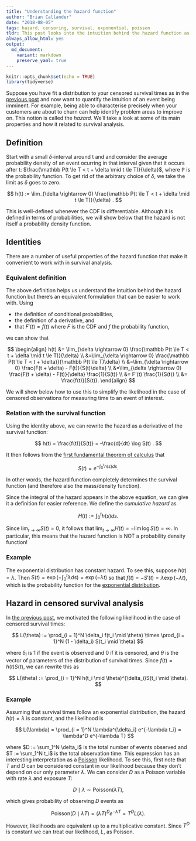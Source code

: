```yaml
---
title: "Understanding the hazard function"
author: "Brian Callander"
date: "2018-08-05"
tags: hazard, censoring, survival, exponential, poisson
tldr: This post looks into the intuition behind the hazard function as used in survival analysis. We also show how to calculate the hazard of an exponential survival model using maximum likelihood estimation by considering the likelihood as a Poisson likelihood.
always_allow_html: yes
output: 
  md_document:
    variant: markdown
    preserve_yaml: true
---
```


```r
knitr::opts_chunk$set(echo = TRUE)
library(tidyverse)
```

Suppose you have fit a distribution to your censored survival times as in the [previous post](./censoring.html) and now want to quantify the intuition of an event being imminent. For example, being able to characterise precisely when your customers are about to churn can help identify problem areas to improve on. This notion is called the *hazard*. We'll take a look at some of its main properties and how it related to survival analysis.

<!--more-->

## Definition

Start with a small $\delta$-interval around t and and consider the average probability density of an event ocurring in that interval given that it occurs after t: $\frac{\mathbb P(t \le T < t + \delta \mid t \le T)}{\delta}$, where $\mathbb P$ is the probability function. To get rid of the arbitrary choice of $\delta$, we take the limit as $\delta$ goes to zero.

$$
h(t)
:=
\lim_{\delta \rightarrow 0} \frac{\mathbb P(t \le T < t + \delta \mid t \le T)}{\delta}
.
$$

This is well-defined whenever the CDF is differentiable. Although it is defined in terms of probabilities, we will show below that the hazard is not itself a probability density function.

## Identities

There are a number of useful properties of the hazard function that make it convenient to work with in survival analysis. 

### Equivalent definition

The above definition helps us understand the intuition behind the hazard function but there's an equivalent formulation that can be easier to work with.  Using 

* the definition of conditional probabilities,
* the definition of a derivative, and 
* that $F'(t) = f(t)$ where $F$ is the CDF and $f$ the probability function,

we can show that

$$
\begin{align}
  h(t)
  &=
  \lim_{\delta \rightarrow 0} \frac{\mathbb P(t \le T < t + \delta \mid t \le T)}{\delta}
  \\
  &=\lim_{\delta \rightarrow 0} \frac{\mathbb P(t \le T < t + \delta)}{\mathbb P(t \le T)\delta}
  \\
  &=\lim_{\delta \rightarrow 0} \frac{F(t + \delta) - F(t)}{S(t)\delta}
  \\
  &=\lim_{\delta \rightarrow 0} \frac{F(t + \delta) - F(t)}{\delta} \frac{1}{S(t)}
  \\
  &= F'(t) \frac{1}{S(t)}
  \\
  &= \frac{f(t)}{S(t)}.
\end{align}
$$

We will show below how to use this to simplify the likelihood in the case of censored observations for measuring time to an event of interest.

### Relation with the survival function

Using the identity above, we can rewrite the hazard as a derivative of the survival function:

$$
h(t)
=
\frac{f(t)}{S(t)}
=
-\frac{d}{dt} \log S(t)
.
$$

It then follows from the [first fundamental theorem of calculus](https://en.wikipedia.org/wiki/Fundamental_theorem_of_calculus) that

$$
S(t) = e^{-\int_0^t h(s) ds}.
$$

In other words, the hazard function completely determines the survival function (and therefore also the mass/density function).

Since the integral of the hazard appears in the above equation, we can give it a definition for easier reference. We define the *cumulative hazard* as

$$
H(t) 
:=
\int_0^t h(s) ds
.
$$

Since $\lim_{t \rightarrow \infty} S(t) = 0$, it follows that $\lim_{t \rightarrow \infty} H(t) = -\lim \log S(t) = \infty$. In particular, this means that the hazard function is NOT a probability density function!

### Example

The exponential distribution has constant hazard. To see this, suppose $h(t) = \lambda$. Then $S(t) = \exp(-\int_0^t \lambda ds) = \exp(-\lambda t)$ so that $f(t) = -S'(t) = \lambda \exp(-\lambda t)$, which is the probability function for the [exponential distribution](https://en.wikipedia.org/wiki/Exponential_distribution).

## Hazard in censored survival analysis

In [the previous post](./censoring.html), we motivated the following likelihood in the case of censored survival times:

$$
L(\theta) 
:= 
\prod_{i = 1}^N \delta_i f(t_i \mid \theta)
\times
\prod_{i = 1}^N (1 - \delta_i) S(t_i \mid \theta)
$$

where $\delta_i$ is 1 if the event is observed and 0 if it is censored, and $\theta$ is the vector of parameters of the distribution of survival times. Since $f(t) = h(t) S(t)$, we can rewrite this as

$$
L(\theta) 
:= 
\prod_{i = 1}^N h(t_i \mid \theta)^{\delta_i}S(t_i \mid \theta).
$$

### Example

Assuming that survival times follow an exponential distribution, the hazard $h(t) = \lambda$ is constant, and the likelihood is

$$
  L(\lambda)
  = 
  \prod_{i = 1}^N \lambda^{\delta_i} e^{-\lambda t_i}
  =
  \lambda^D e^{-\lambda T}
$$

where $D := \sum_1^N \delta_i$ is the total number of events observed and $T := \sum_1^N t_i$ is the total observation time. This expression has an interesting interpretation as a [Poisson](https://en.wikipedia.org/wiki/Poisson_distribution) likelihood. To see this, first note that $T$ and $D$ can be considered constant in our likelihood because they don't depend on our only parameter $\lambda$. We can consider $D$ as a Poisson variable with rate $\lambda$ and exposure $T$:

$$
D \mid \lambda \sim \text{Poisson}(\lambda T),
$$

which gives probability of observing $D$ events as 

$$
\text{Poisson}(D \mid \lambda T)
=
(\lambda T)^D e^{-\lambda T}
=
T^D L(\lambda)
.
$$

However, likelihoods are equivalent up to a multiplicative constant. Since $T^D$ is constant we can treat our likelihood, $L$, as Poisson. 
